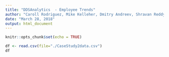 ```yaml
---
title: "DDSAnalytics  - Employee Trends"
author: "Caroll Rodriguez, Mike Kelleher, Dmitry Andreev, Shravan Reddy"
date: "March 28, 2018"
output: html_document
---
```


```r
knitr::opts_chunk$set(echo = TRUE)
```
```r
df <- read.csv(file="./CaseStudy2data.csv")
df

```